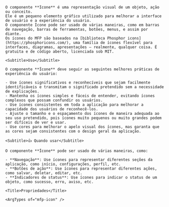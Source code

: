 
<div className="mfp-doc__wrapper" data-theme="light">
  <div className="mfp-doc__container" >
    <Title>Icons</Title>

    O componente **Ícone** é uma representação visual de um objeto, ação ou conceito.
    Ele é um pequeno elemento gráfico utilizado para melhorar a interface de usuário e a experiência do usuário.
    O componente Ícone pode ser usado de várias maneiras, como em barras de navegação, barras de ferramentas, botões, menus, e assim por diante.
    Os ícones do MFP são baseados na [biblioteca Phosphor icons](https://phosphoricons.com/), uma família de ícones flexível para interfaces, diagramas, apresentações — realmente, qualquer coisa. É gratuita e de código aberto, licenciada sob MIT.

    <Subtitle>Uso</Subtitle>

    O componente **Ícone** deve seguir as seguintes melhores práticas de experiência do usuário:

    - Use ícones significativos e reconhecíveis que sejam facilmente identificáveis e transmitam o significado pretendido sem a necessidade de explicações.
    - Mantenha os ícones simples e fáceis de entender, evitando ícones complexos que possam confundir os usuários.
    - Use ícones consistentes em toda a aplicação para melhorar a capacidade dos usuários de reconhecê-los.
    - Ajuste o tamanho e o espaçamento dos ícones de maneira adequada ao seu uso pretendido, pois ícones muito pequenos ou muito grandes podem ser difíceis de ver e usar.
    - Use cores para melhorar o apelo visual dos ícones, mas garanta que as cores sejam consistentes com o design geral da aplicação.

    <Subtitle>👍 Quando usar</Subtitle>

    O componente **Ícone** pode ser usado de várias maneiras, como:

    - **Navegação**: Use ícones para representar diferentes seções da aplicação, como início, configurações, perfil, etc.
    - **Botões de ação**: Use ícones para representar diferentes ações, como salvar, deletar, editar, etc.
    - **Indicadores de status**: Use ícones para indicar o status de um objeto, como sucesso, erro, aviso, etc.

    <Title>Propriedades</Title>

    <ArgTypes of="mfp-icon" />
  </div>
</div>
